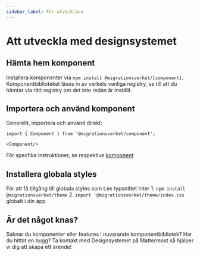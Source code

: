 ```yaml
---
sidebar_label: För utvecklare
---
```


# Att utveckla med designsystemet

## Hämta hem komponent

Installera komponenter via `npm install @migrationsverket/[component]`. Komponentbiblioteket läses in av verkets vanliga registry, se till
att du hämtar via rätt registry om det inte redan är inställt.

## Importera och använd komponent

Generellt, importera och använd direkt:

```tsx
import { Component } from '@migrationsverket/component';

<Component/>
```

För specfika instruktioner, se respektive [komponent](../../components/)

## Installera globala styles

För att få tillgång till globala styles som t.ex typsnittet Inter 
    1. `npm install @migrationsverket/theme`
    2. `import '@migrationsverket/theme/index.css` globalt i din app

## Är det något knas?

Saknar du komponenter eller features i nuvarande komponentbibliotek? Har du hittat en bugg? Ta kontakt med Designsystemet på Mattermost så hjälper vi dig att skapa ett ärende!